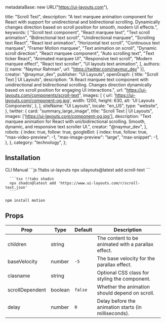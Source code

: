  metadataBase: new URL("https://ui-layouts.com"),

  title: "Scroll Text",
  description:
    "A text marquee animation component for React with support for unidirectional and bidirectional scrolling. Dynamically changes direction based on scroll position for smooth, modern UI effects.",
  keywords: [
    "Scroll text component",
    "React marquee text",
    "Text scroll animation",
    "Bidirectional text scroll",
    "Unidirectional marquee",
    "Scrolling text React",
    "React text animation",
    "Horizontal text scroll",
    "Continuous text marquee",
    "Framer Motion marquee",
    "Text animation on scroll",
    "Dynamic scroll direction",
    "React marquee component",
    "Auto scrolling text",
    "Text ticker React",
    "Animated marquee UI",
    "Responsive text scroll",
    "Modern marquee effect",
    "React text scroller",
    "UI layouts text animation",
  ],
  authors: [{ name: "Naymur Rahman", url: "https://twitter.com/naymur_dev" }],
  creator: "@naymur_dev",
  publisher: "UI Layouts",
  openGraph: {
    title: "Scroll Text | UI Layouts",
    description:
      "A React marquee text component with unidirectional and bidirectional scrolling. Changes direction dynamically based on scroll position for engaging UI interactions.",
    url: "https://ui-layouts.com/components/scroll-text",
    images: [
      {
        url: 'https://ui-layouts.com/component-og.jpg',
        width: 1200,
        height: 630,
        alt: 'UI Layouts Components',
      },
    ],
    siteName: "UI Layouts",
    locale: "en_US",
    type: "website",
  },
  twitter: {
    card: "summary_large_image",
    title: "Scroll Text | UI Layouts",
    images: ['https://ui-layouts.com/component-og.jpg'],
    description:
      "Text marquee animation for React with uni/bidirectional scrolling. Smooth, dynamic, and responsive text scroller UI.",
    creator: "@naymur_dev",
  },
  robots: {
    index: true,
    follow: true,
    googleBot: {
      index: true,
      follow: true,
      "max-video-preview": -1,
      "max-image-preview": "large",
      "max-snippet": -1,
    },
  },
  category: "technology",
};


<ComponentCodePreview name='text-scroll-animation' hasReTrigger responsive />

## Installation

<Tabs defaultValue="cli">

<TabsList className='border-b w-full bg-white justify-start dark:bg-neutral-800 h-11'>
  <TabsTrigger value='cli'>CLI</TabsTrigger>
  <TabsTrigger value='manual'>Manual</TabsTrigger>
</TabsList>

  <TabsContent value="cli">
   <CodeWithTabs>
      ```js !!tabs ui-layouts
      npx uilayouts@latest add scroll-text
      ```

      ```tsx !!tabs shadcn
      npx shadcn@latest add 'https://www.ui-layouts.com/r/scroll-text.json'
      ```

   </CodeWithTabs>
  </TabsContent>
  
<TabsContent value="manual" manualType>

```bash
npm install motion
```

<CodeSnippets name="scroll-text" />

</TabsContent>
</Tabs>

## Props

| Prop            | Type    | Default | Description                                          |
| --------------- | ------- | ------- | ---------------------------------------------------- |
| children        | string  |         | The content to be animated with a parallax effect.   |
| baseVelocity    | number  | `-5`    | The base velocity for the parallax effect.           |
| clasname        | string  |         | Optional CSS class for styling the component.        |
| scrollDependent | boolean | `false` | Whether the animation should depend on scroll.       |
| delay           | number  | `0`     | Delay before the animation starts (in milliseconds). |
